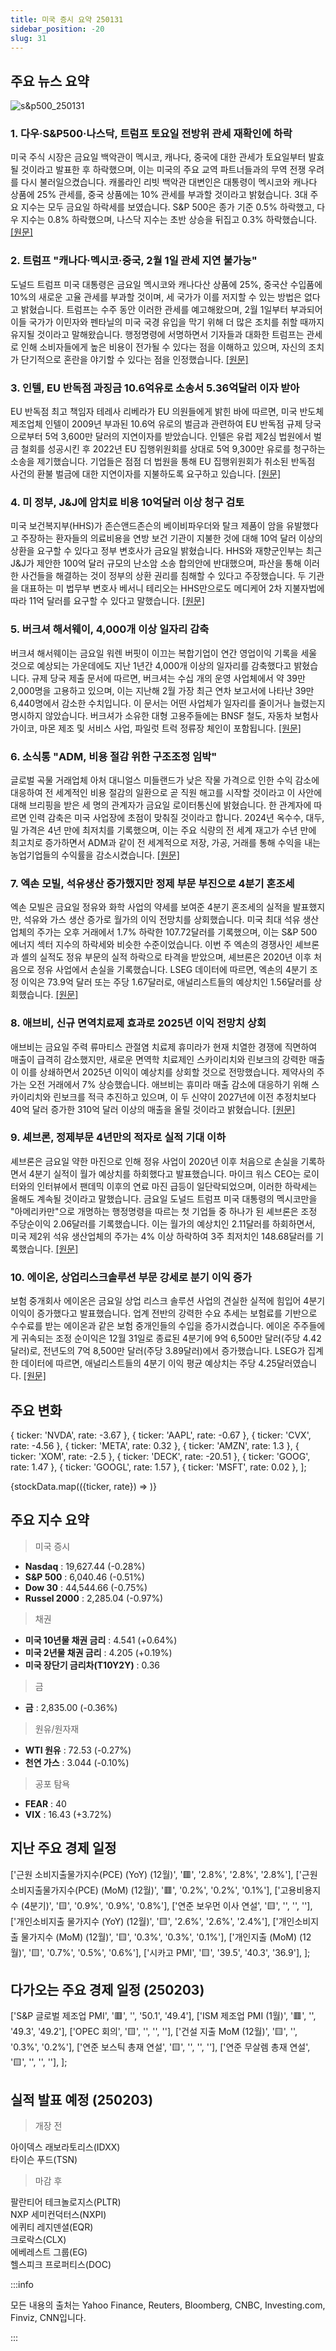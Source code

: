 ```yaml
---
title: 미국 증시 요약 250131
sidebar_position: -20
slug: 31
---
```


## 주요 뉴스 요약

![s&p500_250131](/map/250131.png)

### 1. **다우·S&P500·나스닥, 트럼프 토요일 전방위 관세 재확인에 하락**

미국 주식 시장은 금요일 백악관이 멕시코, 캐나다, 중국에 대한 관세가 토요일부터 발효될 것이라고 발표한 후 하락했으며, 이는 미국의 주요 교역 파트너들과의 무역 전쟁 우려를 다시 불러일으켰습니다. 캐롤라인 리빗 백악관 대변인은 대통령이 멕시코와 캐나다 상품에 25% 관세를, 중국 상품에는 10% 관세를 부과할 것이라고 밝혔습니다. 3대 주요 지수는 모두 금요일 하락세를 보였습니다. S&P 500은 종가 기준 0.5% 하락했고, 다우 지수는 0.8% 하락했으며, 나스닥 지수는 초반 상승을 뒤집고 0.3% 하락했습니다. [[원문]](https://finance.yahoo.com/news/live/stock-market-today-dow-sp-500-nasdaq-stumble-as-trump-recommits-to-sweeping-tariffs-on-saturday-143108934.html)

### 2. **트럼프 "캐나다·멕시코·중국, 2월 1일 관세 지연 불가능"**

도널드 트럼프 미국 대통령은 금요일 멕시코와 캐나다산 상품에 25%, 중국산 수입품에 10%의 새로운 고율 관세를 부과할 것이며, 세 국가가 이를 저지할 수 있는 방법은 없다고 밝혔습니다. 트럼프는 수주 동안 이러한 관세를 예고해왔으며, 2월 1일부터 부과되어 이들 국가가 이민자와 펜타닐의 미국 국경 유입을 막기 위해 더 많은 조치를 취할 때까지 유지될 것이라고 말해왔습니다. 행정명령에 서명하면서 기자들과 대화한 트럼프는 관세로 인해 소비자들에게 높은 비용이 전가될 수 있다는 점을 이해하고 있으며, 자신의 조치가 단기적으로 혼란을 야기할 수 있다는 점을 인정했습니다. [[원문]](https://www.reuters.com/world/americas/north-america-braces-new-trump-tariffs-saturday-deadline-nears-2025-01-31/)

### 3. **인텔, EU 반독점 과징금 10.6억유로 소송서 5.36억달러 이자 받아**

EU 반독점 최고 책임자 테레사 리베라가 EU 의원들에게 밝힌 바에 따르면, 미국 반도체 제조업체 인텔이 2009년 부과된 10.6억 유로의 벌금과 관련하여 EU 반독점 규제 당국으로부터 5억 3,600만 달러의 지연이자를 받았습니다. 인텔은 유럽 제2심 법원에서 벌금 철회를 성공시킨 후 2022년 EU 집행위원회를 상대로 5억 9,300만 유로를 청구하는 소송을 제기했습니다. 기업들은 점점 더 법원을 통해 EU 집행위원회가 취소된 반독점 사건의 환불 벌금에 대한 지연이자를 지불하도록 요구하고 있습니다. [[원문]](https://www.reuters.com/technology/intel-gets-536-million-interest-106-billion-euro-eu-antitrust-fine-2025-01-31/)

### 4. **미 정부, J&J에 암치료 비용 10억달러 이상 청구 검토**

미국 보건복지부(HHS)가 존슨앤드존슨의 베이비파우더와 탈크 제품이 암을 유발했다고 주장하는 환자들의 의료비용을 연방 보건 기관이 지불한 것에 대해 10억 달러 이상의 상환을 요구할 수 있다고 정부 변호사가 금요일 밝혔습니다. HHS와 재향군인부는 최근 J&J가 제안한 100억 달러 규모의 난소암 소송 합의안에 반대했으며, 파산을 통해 이러한 사건들을 해결하는 것이 정부의 상환 권리를 침해할 수 있다고 주장했습니다. 두 기관을 대표하는 미 법무부 변호사 베서니 테리오는 HHS만으로도 메디케어 2차 지불자법에 따라 11억 달러를 요구할 수 있다고 말했습니다. [[원문]](https://www.reuters.com/business/healthcare-pharmaceuticals/us-government-could-seek-over-1-billion-jj-cancer-treatment-costs-2025-01-31/)

### 5. **버크셔 해서웨이, 4,000개 이상 일자리 감축**

버크셔 해서웨이는 금요일 워렌 버핏이 이끄는 복합기업이 연간 영업이익 기록을 세울 것으로 예상되는 가운데에도 지난 1년간 4,000개 이상의 일자리를 감축했다고 밝혔습니다. 규제 당국 제출 문서에 따르면, 버크셔는 수십 개의 운영 사업체에서 약 39만 2,000명을 고용하고 있으며, 이는 지난해 2월 가장 최근 연차 보고서에 나타난 39만 6,440명에서 감소한 수치입니다. 이 문서는 어떤 사업체가 일자리를 줄이거나 늘렸는지 명시하지 않았습니다. 버크셔가 소유한 대형 고용주들에는 BNSF 철도, 자동차 보험사 가이코, 마몬 제조 및 서비스 사업, 파일럿 트럭 정류장 체인이 포함됩니다. [[원문]](https://www.reuters.com/business/finance/berkshire-hathaway-has-shed-more-than-4000-jobs-2025-01-31/)

### 6. **소식통 "ADM, 비용 절감 위한 구조조정 임박"**

글로벌 곡물 거래업체 아처 대니얼스 미들랜드가 낮은 작물 가격으로 인한 수익 감소에 대응하여 전 세계적인 비용 절감의 일환으로 곧 직원 해고를 시작할 것이라고 이 사안에 대해 브리핑을 받은 세 명의 관계자가 금요일 로이터통신에 밝혔습니다. 한 관계자에 따르면 인력 감축은 미국 사업장에 초점이 맞춰질 것이라고 합니다. 2024년 옥수수, 대두, 밀 가격은 4년 만에 최저치를 기록했으며, 이는 주요 식량의 전 세계 재고가 수년 만에 최고치로 증가하면서 ADM과 같이 전 세계적으로 저장, 가공, 거래를 통해 수익을 내는 농업기업들의 수익률을 감소시켰습니다. [[원문]](https://www.reuters.com/business/adm-make-layoffs-soon-cut-costs-sources-say-2025-01-31/)

### 7. **엑손 모빌, 석유생산 증가했지만 정제 부문 부진으로 4분기 혼조세**

엑손 모빌은 금요일 정유와 화학 사업의 약세를 보여준 4분기 혼조세의 실적을 발표했지만, 석유와 가스 생산 증가로 월가의 이익 전망치를 상회했습니다. 미국 최대 석유 생산업체의 주가는 오후 거래에서 1.7% 하락한 107.72달러를 기록했으며, 이는 S&P 500 에너지 섹터 지수의 하락세와 비슷한 수준이었습니다. 이번 주 엑손의 경쟁사인 셰브론과 셸의 실적도 정유 부문의 실적 하락으로 타격을 받았으며, 셰브론은 2020년 이후 처음으로 정유 사업에서 손실을 기록했습니다. LSEG 데이터에 따르면, 엑손의 4분기 조정 이익은 73.9억 달러 또는 주당 1.67달러로, 애널리스트들의 예상치인 1.56달러를 상회했습니다. [[원문]](https://www.reuters.com/business/energy/exxon-beats-q4-estimates-with-higher-permian-guyana-output-2025-01-31/)

### 8. **애브비, 신규 면역치료제 효과로 2025년 이익 전망치 상회**

애브비는 금요일 주력 류마티스 관절염 치료제 휴미라가 현재 치열한 경쟁에 직면하여 매출이 급격히 감소했지만, 새로운 면역학 치료제인 스카이리치와 린보크의 강력한 매출이 이를 상쇄하면서 2025년 이익이 예상치를 상회할 것으로 전망했습니다. 제약사의 주가는 오전 거래에서 7% 상승했습니다. 애브비는 휴미라 매출 감소에 대응하기 위해 스카이리치와 린보크를 적극 추진하고 있으며, 이 두 신약이 2027년에 이전 추정치보다 40억 달러 증가한 310억 달러 이상의 매출을 올릴 것이라고 밝혔습니다. [[원문]](https://www.reuters.com/business/healthcare-pharmaceuticals/abbvie-forecasts-2025-profit-above-estimates-driven-by-newer-immunology-drugs-2025-01-31/)

### 9. **셰브론, 정제부문 4년만의 적자로 실적 기대 이하**

셰브론은 금요일 약한 마진으로 인해 정유 사업이 2020년 이후 처음으로 손실을 기록하면서 4분기 실적이 월가 예상치를 하회했다고 발표했습니다. 마이크 워스 CEO는 로이터와의 인터뷰에서 팬데믹 이후의 연료 마진 급등이 일단락되었으며, 이러한 하락세는 올해도 계속될 것이라고 말했습니다. 금요일 도널드 트럼프 미국 대통령의 멕시코만을 "아메리카만"으로 개명하는 행정명령을 따르는 첫 기업들 중 하나가 된 셰브론은 조정 주당순이익 2.06달러를 기록했습니다. 이는 월가의 예상치인 2.11달러를 하회하면서, 미국 제2위 석유 생산업체의 주가는 4% 이상 하락하여 3주 최저치인 148.68달러를 기록했습니다. [[원문]](https://www.reuters.com/business/energy/chevron-misses-earnings-estimate-refining-posts-first-loss-four-years-2025-01-31/)

### 10. **에이온, 상업리스크솔루션 부문 강세로 분기 이익 증가**

보험 중개회사 에이온은 금요일 상업 리스크 솔루션 사업의 견실한 실적에 힘입어 4분기 이익이 증가했다고 발표했습니다. 업계 전반의 강력한 수요 추세는 보험료를 기반으로 수수료를 받는 에이온과 같은 보험 중개인들의 수입을 증가시켰습니다. 에이온 주주들에게 귀속되는 조정 순이익은 12월 31일로 종료된 4분기에 9억 6,500만 달러(주당 4.42달러)로, 전년도의 7억 8,500만 달러(주당 3.89달러)에서 증가했습니다. LSEG가 집계한 데이터에 따르면, 애널리스트들의 4분기 이익 평균 예상치는 주당 4.25달러였습니다. [[원문]](https://www.reuters.com/business/finance/aons-quarterly-profit-rises-commercial-risk-solutions-unit-strength-2025-01-31/)

## 주요 변화

  { ticker: 'NVDA', rate: -3.67 },
  { ticker: 'AAPL', rate: -0.67 },
  { ticker: 'CVX', rate: -4.56 },
  { ticker: 'META', rate: 0.32 },
  { ticker: 'AMZN', rate: 1.3 },
  { ticker: 'XOM', rate: -2.5 },
  { ticker: 'DECK', rate: -20.51 },
  { ticker: 'GOOG', rate: 1.47 },
  { ticker: 'GOOGL', rate: 1.57 },
  { ticker: 'MSFT', rate: 0.02 },
];

{stockData.map(({ticker, rate}) => <StockCardMini key={ticker} ticker={ticker} rate={rate}></StockCardMini>)}

## 주요 지수 요약

> 미국 증시

- **Nasdaq** : 19,627.44 (-0.28%)
- **S&P 500** : 6,040.46 (-0.51%)
- **Dow 30** : 44,544.66 (-0.75%)
- **Russel 2000** : 2,285.04 (-0.97%)

> 채권

- **미국 10년물 채권 금리** : 4.541 (+0.64%)
- **미국 2년물 채권 금리** : 4.205 (+0.19%)
- **미국 장단기 금리차(T10Y2Y)** : 0.36

> 금

- **금** : 2,835.00 (-0.36%)

> 원유/원자재

- **WTI 원유** : 72.53 (-0.27%)
- **천연 가스** : 3.044 (-0.10%)

> 공포 탐욕

- **FEAR** : 40
- **VIX** : 16.43 (+3.72%)

## 지난 주요 경제 일정

  ['근원 소비지출물가지수(PCE) (YoY) (12월)', '🟥', '2.8%', '2.8%', '2.8%'],
  ['근원 소비지출물가지수(PCE) (MoM) (12월)', '🟥', '0.2%', '0.2%', '0.1%'],
  ['고용비용지수 (4분기)', '🟨', '0.9%', '0.9%', '0.8%'],
  ['연준 보우먼 이사 연설', '🟨', '', '', ''],
  ['개인소비지출 물가지수 (YoY) (12월)', '🟨', '2.6%', '2.6%', '2.4%'],
  ['개인소비지출 물가지수 (MoM) (12월)', '🟨', '0.3%', '0.3%', '0.1%'],
  ['개인지출 (MoM) (12월)', '🟨', '0.7%', '0.5%', '0.6%'],
  ['시카고 PMI', '🟨', '39.5', '40.3', '36.9'],
];

<EconomicCalendar data={eventsData} />

## 다가오는 주요 경제 일정 (250203)

  ['S&P 글로벌 제조업 PMI', '🟥', '', '50.1', '49.4'],
  ['ISM 제조업 PMI (1월)', '🟥', '', '49.3', '49.2'],
  ['OPEC 회의', '🟨', '', '', ''],
  ['건설 지출 MoM (12월)', '🟨', '', '0.3%', '0.2%'],
  ['연준 보스틱 총재 연설', '🟨', '', '', ''],
  ['연준 무살렘 총재 연설', '🟨', '', '', ''],
];

<EconomicCalendar data={nextEventsData} />

## 실적 발표 예정 (250203)

> 개장 전

아이덱스 래보라토리스(IDXX)  
타이슨 푸드(TSN)

> 마감 후

팔란티어 테크놀로지스(PLTR)  
NXP 세미컨덕터스(NXPI)  
에퀴티 레지덴셜(EQR)  
크로락스(CLX)  
에베레스트 그룹(EG)  
헬스피크 프로퍼티스(DOC)

:::info

모든 내용의 출처는 Yahoo Finance, Reuters, Bloomberg, CNBC, Investing.com, Finviz, CNN입니다.

:::
